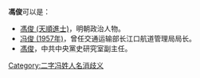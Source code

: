 '''馮俊'''可以是：
* [[馮俊_(天順進士)|馮俊 (天順進士)]]，明朝政治人物。
* [[冯俊_(1957年)|冯俊 (1957年)]]，曾任交通运输部长江口航道管理局局长。
* [[馮俊|馮俊]]，中共中央黨史研究室副主任。

{{disambig}}

[[Category:二字冯姓人名消歧义|Category:二字冯姓人名消歧义]]